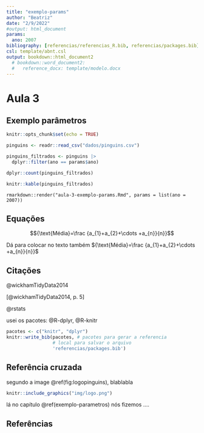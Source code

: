 ```yaml
---
title: "exemplo-params"
author: "Beatriz"
date: "2/9/2022"
#output: html_document
params:
  ano: 2007
bibliography: [referencias/referencias_R.bib, referencias/packages.bib]
csl: template/abnt.csl
output: bookdown::html_document2
  # bookdown::word_document2:
  #   reference_docx: template/modelo.docx
---
```

# Aula 3

## Exemplo parâmetros {#exemplo-parametros}

```r
knitr::opts_chunk$set(echo = TRUE)
```

```r
pinguins <- readr::read_csv("dados/pinguins.csv")
```
```r
pinguins_filtrados <- pinguins |> 
  dplyr::filter(ano == params$ano)

dplyr::count(pinguins_filtrados)

knitr::kable(pinguins_filtrados)


```

```
rmarkdown::render("aula-3-exemplo-params.Rmd", params = list(ano = 2007))
```

## Equações

$${\text{Média}=\frac {a_{1}+a_{2}+\cdots +a_{n}}{n}}$$

Dá para colocar no texto também ${\text{Média}=\frac {a_{1}+a_{2}+\cdots +a_{n}}{n}}$


## Citações

@wickhamTidyData2014

[@wickhamTidyData2014, p. 5]

@rstats



usei os pacotes: @R-dplyr, @R-knitr

```r
pacotes <- c("knitr", "dplyr")
knitr::write_bib(pacotes, # pacotes para gerar a referencia
                 # local para salvar o arquivo
                 'referencias/packages.bib')
```

## Referência cruzada

segundo a image \@ref(fig:logopinguins), blablabla

```r
knitr::include_graphics("img/logo.png")
```


lá no capítulo \@ref(exemplo-parametros) nós fizemos ....


## Referências